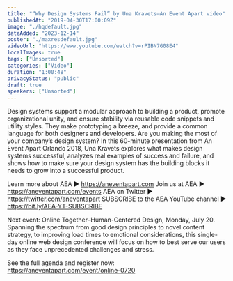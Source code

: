 ```yaml
---
title: "“Why Design Systems Fail” by Una Kravets—An Event Apart video"
publishedAt: "2019-04-30T17:00:09Z"
image: "./hqdefault.jpg"
dateAdded: "2023-12-14"
poster: "./maxresdefault.jpg"
videoUrl: "https://www.youtube.com/watch?v=rPIBN7G08E4"
localImages: true
tags: ["Unsorted"]
categories: ["Video"]
duration: "1:00:48"
privacyStatus: "public"
draft: true
speakers: ["Unsorted"]
---
```

Design systems support a modular approach to building a product, promote organizational unity, and ensure stability via reusable code snippets and utility styles. They make prototyping a breeze, and provide a common language for both designers and developers. Are you making the most of your company’s design system? In this 60-minute presentation from An Event Apart Orlando 2018, Una Kravets explores what makes design systems successful, analyzes real examples of success and failure, and shows how to make sure your design system has the building blocks it needs to grow into a successful product. 

Learn more about AEA ► https://aneventapart.com
Join us at AEA ► https://aneventapart.com/events
AEA on Twitter ► https://twitter.com/aneventapart SUBSCRIBE to the AEA YouTube channel ► https://bit.ly/AEA-YT-SUBSCRIBE

Next event: Online Together–Human-Centered Design, Monday, July 20.
Spanning the spectrum from good design principles to novel content strategy, to improving load times to emotional considerations, this single-day online web design conference will focus on how to best serve our users as they face unprecedented challenges and stress.

See the full agenda and register now: https://aneventapart.com/event/online-0720
